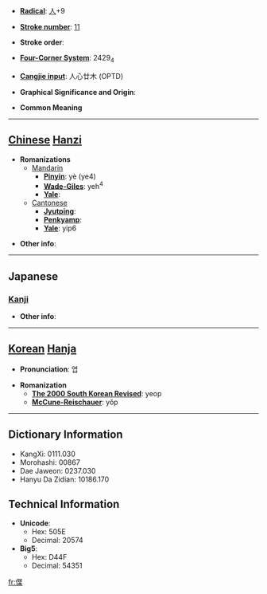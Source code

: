 * '''[[Wiktionary:Chinese radical index| Radical]]''': [[Wiktionary:Chinese radical index 人|人]]+9

* '''[[Wiktionary:Chinese total strokes index|Stroke number]]''': [[Wiktionary:Chinese total strokes index 11|11]]

* '''Stroke order''': 

* '''[[Wiktionary:Chinese four corner index|Four-Corner System]]''': 2429<sub>4</sub>

* '''[[Wiktionary:Chinese Cangjie index|Cangjie input]]''': 人心廿木 (OPTD)

* '''Graphical Significance and Origin''': 

* '''Common Meaning'''

----

== [[Chinese]] [[Hanzi]] ==

* '''Romanizations'''
** [[Mandarin]]
*** '''[[Pinyin]]''': yè (ye4)
*** '''[[Wade-Giles]]''': yeh<sup>4</sup>
*** '''[[Yale]]''': 
**[[Cantonese]]
***'''[[Jyutping]]''':
***'''[[Penkyamp]]''': 
***'''[[Yale]]''': yip6

* '''Other info''': 

----

==Japanese==
===[[Kanji]]===
{{kanji|on readings=[[よう]] (yō), [[きょう]] (kyō), [[ちょう]] (chō)
|kun readings=[[かるい]] (karui), [[みめよいさま]] (mimeyoisama), [[いやしい]] (iyashii), [[おす]] (osu), [[おさへつける]] (osahetsukeru), [[うつくしい]] (utsukushii)
}}

* '''Other info''':  

----

== [[Korean]] [[Hanja]] ==

* '''Pronunciation''': 엽

* '''Romanization'''
** '''[[The 2000 South Korean Revised Romanization|The 2000 South Korean Revised]]''': yeop
** '''[[McCune-Reischauer]]''': yŏp

----

== Dictionary Information ==

* KangXi: 0111.030
* Morohashi: 00867
* Dae Jaweon: 0237.030
* Hanyu Da Zidian: 10186.170

== Technical Information ==

* '''Unicode''':
** Hex: 505E
** Decimal: 20574
* '''Big5''':
** Hex: D44F
** Decimal: 54351

[[fr:偞]]
